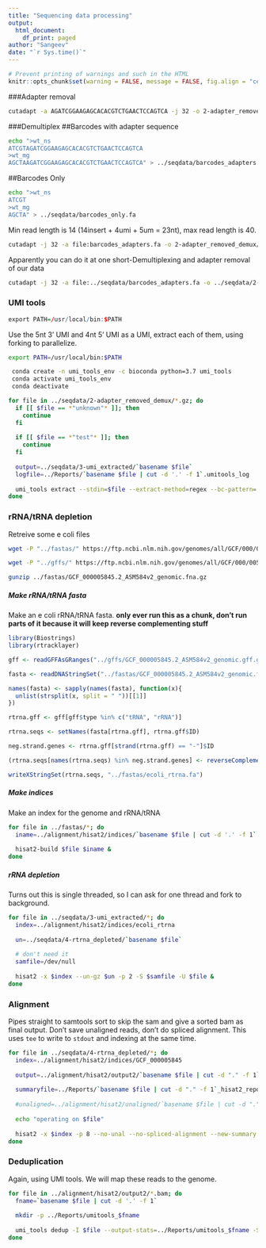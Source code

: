 ```yaml
---
title: "Sequencing data processing"
output: 
  html_document:
    df_print: paged
author: "Sangeev"
date: "`r Sys.time()`"
---
```


<style type="text/css">
.main-container {
  max-width: 1500px;
  margin-left: auto;
  margin-right: auto;
}
</style>

```r
# Prevent printing of warnings and such in the HTML
knitr::opts_chunk$set(warning = FALSE, message = FALSE, fig.align = "center", eval = FALSE)
```

###Adapter removal
```bash
cutadapt -a AGATCGGAAGAGCACACGTCTGAACTCCAGTCA -j 32 -o 2-adapter_removed_demux/test.fq.gz 1-original/SV-Ret-Stress_R2_001.fastq.gz
```

###Demultiplex
##Barcodes with adapter sequence
```bash
echo ">wt_ns
ATCGTAGATCGGAAGAGCACACGTCTGAACTCCAGTCA
>wt_mg
AGCTAAGATCGGAAGAGCACACGTCTGAACTCCAGTCA" > ../seqdata/barcodes_adapters.fa
```

##Barcodes Only
```bash
echo ">wt_ns
ATCGT
>wt_mg
AGCTA" > ../seqdata/barcodes_only.fa
```

Min read length is 14 (14insert + 4umi + 5um = 23nt), max read length is 40.
```bash
cutadapt -j 32 -a file:barcodes_adapters.fa -o 2-adapter_removed_demux/{name}.fq.gz ../seqdata/1-original/SV-Ret-Stress_R1_001.fastq.gz -m 23 -M 49 1>../Reports/cutadapt.stdout
```

Apparently you can do it at one short-Demultiplexing and adapter removal of our data

```bash
cutadapt -j 32 -a file:../seqdata/barcodes_adapters.fa -o ../seqdata/2-adapter_removed_demux/{name}.fq.gz ../seqdata/1-original/SV-Ret-Stress_R1_001.fastq.gz -m 23 -M 49 1>../Reports/cutadapt.stdout
```

### UMI tools
```r
export PATH=/usr/local/bin:$PATH
```


Use the 5nt 3' UMI and 4nt 5' UMI as a UMI, extract each of them, using forking to parallelize.

```bash
export PATH=/usr/local/bin:$PATH
```

```bash
 conda create -n umi_tools_env -c bioconda python=3.7 umi_tools 
 conda activate umi_tools_env
 conda deactivate
```

```bash
for file in ../seqdata/2-adapter_removed_demux/*.gz; do
  if [[ $file == *"unknown"* ]]; then
    continue
  fi
  
  if [[ $file == *"test"* ]]; then
    continue
  fi
  
  output=../seqdata/3-umi_extracted/`basename $file`
  logfile=../Reports/`basename $file | cut -d '.' -f 1`.umitools_log
  
  umi_tools extract --stdin=$file --extract-method=regex --bc-pattern='^(?P<umi_1>.{4}).+(?P<umi_2>.{5})' --log=$logfile --stdout=$output &
done
```


### rRNA/tRNA depletion

Retreive some e coli files
```bash
wget -P "../fastas/" https://ftp.ncbi.nlm.nih.gov/genomes/all/GCF/000/005/845/GCF_000005845.2_ASM584v2/GCF_000005845.2_ASM584v2_genomic.fna.gz

wget -P "../gffs/" https://ftp.ncbi.nlm.nih.gov/genomes/all/GCF/000/005/845/GCF_000005845.2_ASM584v2/GCF_000005845.2_ASM584v2_genomic.gff.gz

gunzip ../fastas/GCF_000005845.2_ASM584v2_genomic.fna.gz
```

##### Make rRNA/tRNA fasta

Make an e coli rRNA/tRNA fasta. **only ever run this as a chunk, don't run parts of it because it will keep reverse complementing stuff**
```r
library(Biostrings)
library(rtracklayer)

gff <- readGFFAsGRanges("../gffs/GCF_000005845.2_ASM584v2_genomic.gff.gz")

fasta <- readDNAStringSet("../fastas/GCF_000005845.2_ASM584v2_genomic.fna")

names(fasta) <- sapply(names(fasta), function(x){
  unlist(strsplit(x, split = " "))[[1]]
})

rtrna.gff <- gff[gff$type %in% c("tRNA", "rRNA")]

rtrna.seqs <- setNames(fasta[rtrna.gff], rtrna.gff$ID)

neg.strand.genes <- rtrna.gff[strand(rtrna.gff) == "-"]$ID

(rtrna.seqs[names(rtrna.seqs) %in% neg.strand.genes] <- reverseComplement(rtrna.seqs[names(rtrna.seqs) %in% neg.strand.genes]))

writeXStringSet(rtrna.seqs, "../fastas/ecoli_rtrna.fa")
```

##### Make indices

Make an index for the genome and rRNA/tRNA
```bash
for file in ../fastas/*; do
  iname=../alignment/hisat2/indices/`basename $file | cut -d '.' -f 1`  
  
  hisat2-build $file $iname &
done
```

##### rRNA depletion

Turns out this is single threaded, so I can ask for one thread and fork to background.
```bash
for file in ../seqdata/3-umi_extracted/*; do
  index=../alignment/hisat2/indices/ecoli_rtrna
  
  un=../seqdata/4-rtrna_depleted/`basename $file`
  
  # don't need it
  samfile=/dev/null
  
  hisat2 -x $index --un-gz $un -p 2 -S $samfile -U $file &
done
```


### Alignment

Pipes straight to samtools sort to skip the sam and give a sorted bam as final output. Don't save unaligned reads, don't do spliced alignment. This uses `tee` to write to `stdout` and indexing at the same time.
```bash
for file in ../seqdata/4-rtrna_depleted/*; do
  index=../alignment/hisat2/indices/GCF_000005845
  
  output=../alignment/hisat2/output2/`basename $file | cut -d "." -f 1`.bam
  
  summaryfile=../Reports/`basename $file | cut -d "." -f 1`_hisat2_report.txt
  
  #unaligned=../alignment/hisat2/unaligned/`basename $file | cut -d "." -f 1`_mystery.fq.gz
  
  echo "operating on $file"
  
  hisat2 -x $index -p 8 --no-unal --no-spliced-alignment --new-summary --summary-file $summaryfile -U $file | tee | samtools sort -O BAM | tee $output | samtools index - $output\.bai
done
```

### Deduplication

Again, using UMI tools. We will map these reads to the genome. 
```bash
for file in ../alignment/hisat2/output2/*.bam; do
  fname=`basename $file | cut -d '.' -f 1`
  
  mkdir -p ../Reports/umitools_$fname
  
  umi_tools dedup -I $file --output-stats=../Reports/umitools_$fname -S ../alignment/hisat2/output_dedup/$fname\.bam &
done
```


